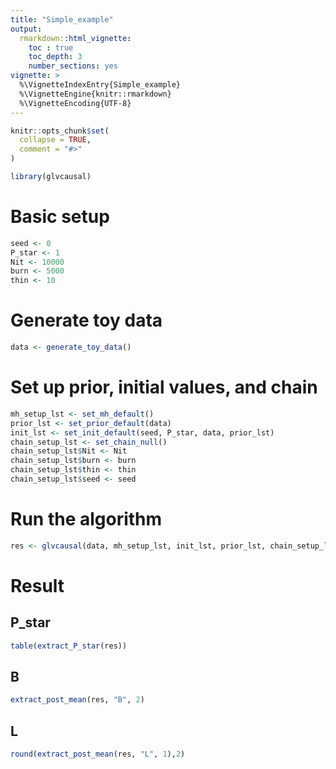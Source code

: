 ```yaml
---
title: "Simple_example"
output:
  rmarkdown::html_vignette:
    toc : true
    toc_depth: 3
    number_sections: yes
vignette: >
  %\VignetteIndexEntry{Simple_example}
  %\VignetteEngine{knitr::rmarkdown}
  %\VignetteEncoding{UTF-8}
---
```


```r
knitr::opts_chunk$set(
  collapse = TRUE,
  comment = "#>"
)
```

```r
library(glvcausal)
```

# Basic setup
```r
seed <- 0
P_star <- 1
Nit <- 10000
burn <- 5000
thin <- 10
```

# Generate toy data
```r
data <- generate_toy_data()
```


# Set up prior, initial values, and chain 
```r
mh_setup_lst <- set_mh_default()
prior_lst <- set_prior_default(data)
init_lst <- set_init_default(seed, P_star, data, prior_lst)
chain_setup_lst <- set_chain_null()
chain_setup_lst$Nit <- Nit
chain_setup_lst$burn <- burn
chain_setup_lst$thin <- thin
chain_setup_lst$seed <- seed
```

# Run the algorithm
```r
res <- glvcausal(data, mh_setup_lst, init_lst, prior_lst, chain_setup_lst, FALSE)
```

# Result

## P_star
```r
table(extract_P_star(res))
```

## B
```r
extract_post_mean(res, "B", 2)
```

## L
```r
round(extract_post_mean(res, "L", 1),2)
```


